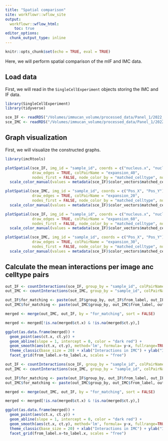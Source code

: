 ```yaml
---
title: "Spatial comparison"
site: workflowr::wflow_site
output:
  workflowr::wflow_html:
    toc: true
editor_options:
  chunk_output_type: inline
---
```


```r
knitr::opts_chunk$set(echo = TRUE, eval = TRUE)
```

Here, we will perform spatial comparison of the mIF and IMC data.

## Load data

First, we will read in the `SingleCellExperiment` objects storing the IMC and 
IF data.

```r
library(SingleCellExperiment)
library(tidyverse)

sce_IF <- readRDS("/Volumes/immucan_volume/processed_data/Panel_1/2022_WORKFLOW/mIF/Rout/sce_ROIs.rds")
sce_IMC <- readRDS("/Volumes/immucan_volume/processed_data/Panel_1/2022_WORKFLOW/IMC/Rout/sce.rds")
```

## Graph visualization

First, we will visualize the constructed graphs.

```r
library(imcRtools)

plotSpatial(sce_IF, img_id = "sample_id", coords = c("nucleus.x", "nucleus.y"), 
            draw_edges = TRUE, colPairName = "expansion_40",
            nodes_first = FALSE, node_color_by = "matched_celltype", node_size_fix = 0.5) +
  scale_color_manual(values = metadata(sce_IF)$color_vectors$matched_celltype)

plotSpatial(sce_IMC, img_id = "sample_id", coords = c("Pos_X", "Pos_Y"), 
            draw_edges = TRUE, colPairName = "expansion_20",
            nodes_first = FALSE, node_color_by = "matched_celltype", node_size_fix = 0.5) +
  scale_color_manual(values = metadata(sce_IF)$color_vectors$matched_celltype)

plotSpatial(sce_IF, img_id = "sample_id", coords = c("nucleus.x", "nucleus.y"), 
            draw_edges = TRUE, colPairName = "expansion_60",
            nodes_first = FALSE, node_color_by = "matched_celltype", node_size_fix = 0.5) +
  scale_color_manual(values = metadata(sce_IF)$color_vectors$matched_celltype)

plotSpatial(sce_IMC, img_id = "sample_id", coords = c("Pos_X", "Pos_Y"), 
            draw_edges = TRUE, colPairName = "expansion_30",
            nodes_first = FALSE, node_color_by = "matched_celltype", node_size_fix = 0.5) +
  scale_color_manual(values = metadata(sce_IF)$color_vectors$matched_celltype)
```

## Calculate the mean interactions per image anc celltype pairs

```r
out_IF <- countInteractions(sce_IF, group_by = "sample_id", colPairName = "expansion_40", label = "matched_celltype")
out_IMC <- countInteractions(sce_IMC, group_by = "sample_id", colPairName = "expansion_20", label = "matched_celltype")

out_IF$for_matching <- paste(out_IF$group_by, out_IF$from_label, out_IF$to_label, sep = "_")
out_IMC$for_matching <- paste(out_IMC$group_by, out_IMC$from_label, out_IMC$to_label, sep = "_")

merged <- merge(out_IMC, out_IF, by = "for_matching", sort = FALSE)

merged <- merged[!is.na(merged$ct.x) & !is.na(merged$ct.y),]

ggplot(as.data.frame(merged)) + 
  geom_point(aes(ct.x, ct.y)) + 
  geom_abline(slope = 1, intercept = 0, color = "dark red") +
  geom_smooth(aes(ct.x, ct.y), method='lm', formula= y~x, fullrange=TRUE) + 
  theme_classic(base_size = 20) + xlab("Interactions in IMC") + ylab("Interactions in mIF") +
  facet_grid(from_label.x~to_label.x, scales = "free") 
```

```r
out_IF <- countInteractions(sce_IF, group_by = "sample_id", colPairName = "expansion_60", label = "matched_celltype")
out_IMC <- countInteractions(sce_IMC, group_by = "sample_id", colPairName = "expansion_30", label = "matched_celltype")

out_IF$for_matching <- paste(out_IF$group_by, out_IF$from_label, out_IF$to_label, sep = "_")
out_IMC$for_matching <- paste(out_IMC$group_by, out_IMC$from_label, out_IMC$to_label, sep = "_")

merged <- merge(out_IMC, out_IF, by = "for_matching", sort = FALSE)

merged <- merged[!is.na(merged$ct.x) & !is.na(merged$ct.y),]

ggplot(as.data.frame(merged)) + 
  geom_point(aes(ct.x, ct.y)) + 
  geom_abline(slope = 1, intercept = 0, color = "dark red") +
  geom_smooth(aes(ct.x, ct.y), method='lm', formula= y~x, fullrange=TRUE) + 
  theme_classic(base_size = 20) + xlab("Interactions in IMC") + ylab("Interactions in mIF") +
  facet_grid(from_label.x~to_label.x, scales = "free") 
```
